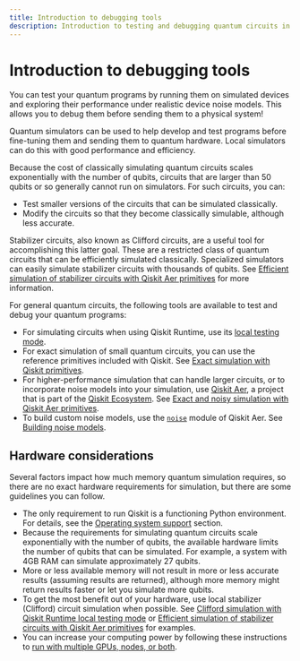 ```yaml
---
title: Introduction to debugging tools
description: Introduction to testing and debugging quantum circuits in Qiskit.
---
```

# Introduction to debugging tools

You can test your quantum programs by running them on simulated devices and exploring their performance under realistic device noise models. This allows you to debug them before sending them to a physical system!

Quantum simulators can be used to help develop and test programs before fine-tuning them and sending them to quantum hardware. Local simulators can do this with good performance and efficiency.

Because the cost of classically simulating quantum circuits scales exponentially with the number of qubits, circuits that are larger than 50 qubits or so generally cannot run on simulators. For such circuits, you can:

- Test smaller versions of the circuits that can be simulated classically.
- Modify the circuits so that they become classically simulable, although less accurate.

Stabilizer circuits, also known as Clifford circuits, are a useful tool for accomplishing this latter goal. These are a restricted class of quantum circuits that can be efficiently simulated classically. Specialized simulators can easily simulate stabilizer circuits with thousands of qubits. See [Efficient simulation of stabilizer circuits with Qiskit Aer primitives](./simulate-stabilizer-circuits) for more information.

For general quantum circuits, the following tools are available to test and debug your quantum programs:

- For simulating circuits when using Qiskit Runtime, use its [local testing mode](local-testing-mode).
- For exact simulation of small quantum circuits, you can use the reference primitives included with Qiskit. See [Exact simulation with Qiskit primitives](./simulate-with-qiskit-sdk-primitives).
- For higher-performance simulation that can handle larger circuits, or to incorporate noise models into your simulation, use [Qiskit Aer](https://qiskit.org/ecosystem/aer/), a project that is part of the [Qiskit Ecosystem](https://qiskit.github.io/ecosystem/). See [Exact and noisy simulation with Qiskit Aer primitives](simulate-with-qiskit-aer).
- To build custom noise models, use the [`noise`](https://qiskit.org/ecosystem/aer/apidocs/aer_noise.html) module of Qiskit Aer. See [Building noise models](./build-noise-models).

## Hardware considerations

Several factors impact how much memory quantum simulation requires, so there are no exact hardware requirements for simulation, but there are some guidelines you can follow.

- The only requirement to run Qiskit is a functioning Python environment.  For details, see the [Operating system support](./install-qiskit#operating-system-support) section.
- Because the requirements for simulating quantum circuits scale exponentially with the number of qubits, the available hardware limits the number of qubits that can be simulated. For example, a system with 4GB RAM can simulate approximately 27 qubits.
- More or less available memory will not result in more or less accurate results (assuming results are returned), although more memory might return results faster or let you simulate more qubits.
- To get the most benefit out of your hardware, use local stabilizer (Clifford) circuit simulation when possible.  See [Clifford simulation with Qiskit Runtime local testing mode](local-testing-mode#clifford-simulation) or [Efficient simulation of stabilizer circuits with Qiskit Aer primitives](./simulate-stabilizer-circuits) for examples.
- You can increase your computing power by following these instructions to [run with multiple GPUs, nodes, or both](https://qiskit.github.io/qiskit-aer/howtos/running_gpu.html).

